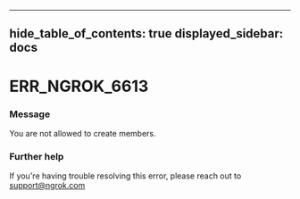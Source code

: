 

---
hide_table_of_contents: true
displayed_sidebar: docs
---


# ERR_NGROK_6613

### Message
You are not allowed to create members.

<ErrorDetails />



### Further help
If you're having trouble resolving this error, please reach out to [support@ngrok.com](mailto:support@ngrok.com?subject=Help%20with%20ERR_NGROK_6613)

